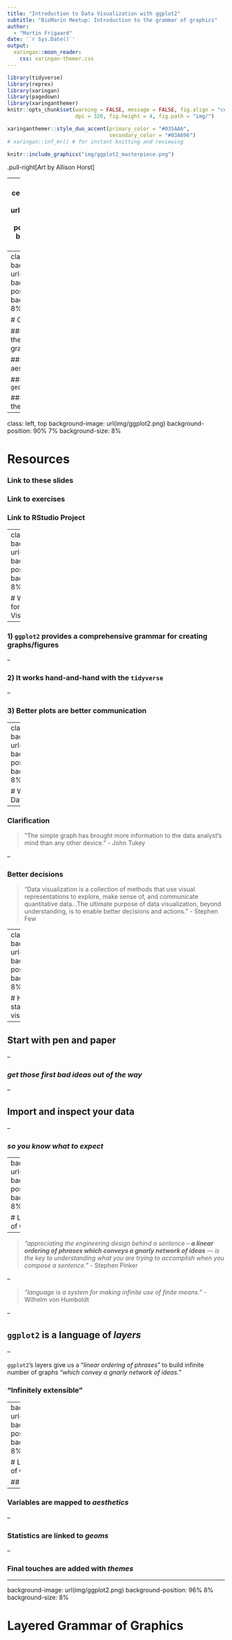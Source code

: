 ```yaml
---
title: "Introduction to Data Visualization with ggplot2"
subtitle: "BioMarin Meetup: Introduction to the grammar of graphics"
author: 
  - "Martin Frigaard"
date: '`r Sys.Date()`'
output:
  xaringan::moon_reader:
    css: xaringan-themer.css
---
```


```r
library(tidyverse)
library(reprex)
library(xaringan)
library(pagedown)
library(xaringanthemer)
knitr::opts_chunk$set(warning = FALSE, message = FALSE, fig.align = "center", 
                      dpi = 320, fig.height = 4, fig.path = "img/")
```

```r
xaringanthemer::style_duo_accent(primary_color = "#035AA6", 
                                 secondary_color = "#03A696")
# xaringan::inf_mr() # for instant knitting and reviewing
```

```r
knitr::include_graphics("img/ggplot2_masterpiece.png")
```

.pull-right[Art by Allison Horst]

---
class: inverse, center
background-image: url(img/ggplot2.png)
background-position: 50% 70%
background-size: 30%

# Data Visualization with R with `ggplot2`

---
class: left, top
background-image: url(img/ggplot2.png)
background-position: 90% 7%
background-size: 8%

# Objectives

### 1) Introduce to the grammar of graphics

### 2) Identify graph aesthetics 

### 3) Recognize `geoms` 

### 4) Understand theme elements 

---
class: left, top
background-image: url(img/ggplot2.png)
background-position: 90% 7%
background-size: 8%

# Resources 

### Link to these slides 

### Link to exercises 

### Link to RStudio Project 



---
class: left, top
background-image: url(img/ggplot2.png)
background-position: 90% 7%
background-size: 8%

# Why use `ggplot2` for Data Visualization?

--

### 1) `ggplot2` provides a comprehensive grammar for creating graphs/figures

--

### 2) It works hand-and-hand with the `tidyverse` 

--

### 3) Better plots are better communication



---
class: left, top
background-image: url(img/ggplot2.png)
background-position: 90% 7%
background-size: 8%

# Why Do We Create Data Visualizations? 

--

### Clarification 

>  "The simple graph has brought more information to the data analyst’s mind than any other device. " - John Tukey

--

### Better decisions

> "Data visualization is a collection of methods that use visual representations to explore, make sense of, and communicate quantitative data…The ultimate purpose of data visualization, beyond understanding, is to enable better decisions and actions." - Stephen Few


---
class: left, top
background-image: url(img/ggplot2.png)
background-position: 95% 7%
background-size: 8%

# How should we start creating data visualizations?

--

## Start with pen and paper

--

### *get those first bad ideas out of the way*

--

## Import and inspect your data 

--

### *so you know what to expect*

---
background-image: url(img/ggplot2.png)
background-position: 96% 8%
background-size: 8%

# Layered Grammar of Graphics

--

> *"appreciating the engineering design behind a sentence – **a linear ordering of phrases which conveys a gnarly network of ideas** — is the key to understanding what you are trying to accomplish when you compose a sentence."* - Stephen Pinker

--

> *"language is a system for making infinite use of finite means."* - Wilhelm von Humboldt

--

## `ggplot2` is a language of *layers*

--

 `ggplot2`'s layers give us a "*linear ordering of phrases*" to build infinite number of graphs "*which convey a gnarly network of ideas.*" 

### "Infinitely extensible"


---
background-image: url(img/ggplot2.png)
background-position: 96% 8%
background-size: 8%

# Layered Grammar of Graphics

## How it works:

--

### Variables are mapped to *aesthetics* 

--

### Statistics are linked to *geoms*

--

### Final touches are added with *themes*

---
background-image: url(img/ggplot2.png)
background-position: 96% 8%
background-size: 8%

# Layered Grammar of Graphics


